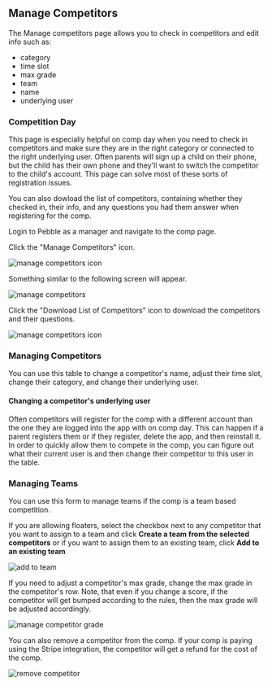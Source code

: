 ## Manage Competitors

The Manage competitors page allows you to check in competitors and edit info such as:

- category
- time slot
- max grade
- team
- name
- underlying user


### Competition Day
This page is especially helpful on comp day when you need to check in competitors and make sure they are in the right category or connected to the right underlying user. Often parents will sign up a child on their phone, but the child has their own phone and they'll want to switch the competitor to the child's account. This page can solve most of these sorts of registration issues.

You can also dowload the list of competitors, containing whether they checked in, their info, and any questions you had them answer when registering for the comp.

Login to Pebble as a manager and navigate to the comp page.

Click the "Manage Competitors" icon.

![manage competitors icon](../images/manage-competitors-icon.png)

Something similar to the following screen will appear.

![manage competitors](../images/manage-competitors.png)

Click the "Download List of Competitors" icon to download the competitors and their questions.

![manage competitors icon](../images/download-competitors-icon.png)

### Managing Competitors

You can use this table to change a competitor's name, adjust their time slot, change their category, and change their underlying user.

#### Changing a competitor's underlying user
Often competitors will register for the comp with a different account than the one they are logged into the app with on comp day. This can happen if a parent registers them or if they register, delete the app, and then reinstall it. In order to quickly allow them to compete in the comp, you can figure out what their current user is and then change their competitor to this user in the table.

### Managing Teams

You can use this form to manage teams if the comp is a team based competition.

If you are allowing floaters, select the checkbox next to any competitor that you want to assign to a team and click **Create a team from the selected competitors** or if you want to assign them to an existing team, click **Add to an existing team**

![add to team](../images/add-to-team.png)

If you need to adjust a competitor's max grade, change the max grade in the competitor's row. Note, that even if you change a score, if the competitor will get bumped according to the rules, then the max grade will be adjusted accordingly.

![manage competitor grade](../images/manage-competitor-grade.png)

You can also remove a competitor from the comp. If your comp is paying using the Stripe integration, the competitor will get a refund for the cost of the comp.

![remove competitor](../images/remove-competitor.png)
